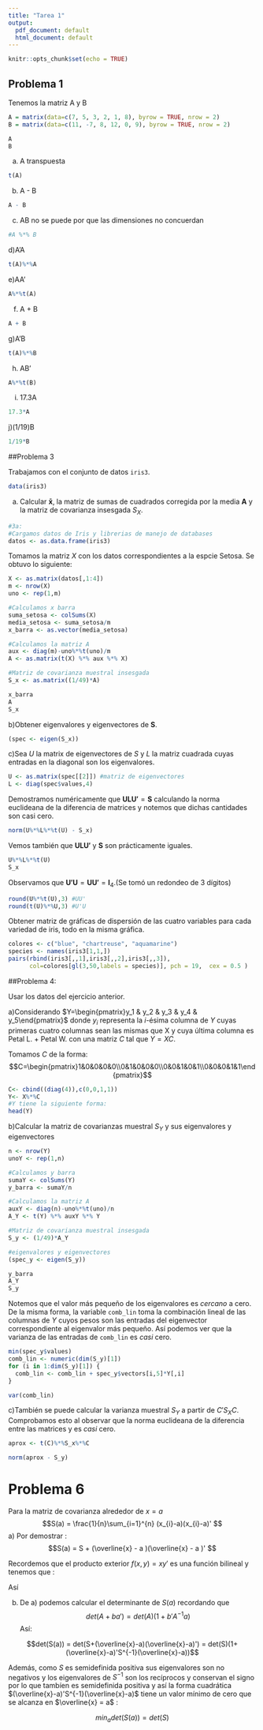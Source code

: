 ```yaml
---
title: "Tarea 1"
output:
  pdf_document: default
  html_document: default
---
```


```r
knitr::opts_chunk$set(echo = TRUE)
```

## Problema 1

Tenemos la matriz A y B 
```r
A = matrix(data=c(7, 5, 3, 2, 1, 8), byrow = TRUE, nrow = 2)
B = matrix(data=c(11, -7, 8, 12, 0, 9), byrow = TRUE, nrow = 2)
```

```r
A
B
```
a) A transpuesta
```r
t(A)
```
b) A - B
```r
A - B
```
c) AB no se puede por que las dimensiones no concuerdan
```r
#A %*% B
```
d)A'A
```r
t(A)%*%A
```
e)AA'
```r
A%*%t(A)
```
f) A + B
```r
A + B
```
g)A'B
```r
t(A)%*%B
```
h) AB'
```r
A%*%t(B)
```
i) 17.3A
```r
17.3*A
```
j)(1/19)B
```r
1/19*B
```


##Problema 3

Trabajamos con el conjunto de datos `iris3`.

```r
data(iris3)
```

a) Calcular $\boldsymbol{\bar{x}}$, la matriz de sumas de cuadrados corregida por la media $\boldsymbol{A}$ y la matriz de covarianza insesgada $S_X$.

```r
#3a:
#Cargamos datos de Iris y librerias de manejo de databases
datos <- as.data.frame(iris3)
```

Tomamos la matriz $X$ con los datos correspondientes a la espcie Setosa. Se obtuvo lo siguiente: 
```r
X <- as.matrix(datos[,1:4])
m <- nrow(X)
uno <- rep(1,m)

#Calculamos x barra
suma_setosa <- colSums(X)
media_setosa <- suma_setosa/m
x_barra <- as.vector(media_setosa)

#Calculamos la matriz A
aux <- diag(m)-uno%*%t(uno)/m
A <- as.matrix(t(X) %*% aux %*% X)

#Matriz de covarianza muestral insesgada
S_x <- as.matrix((1/49)*A)
```

```r
x_barra
A
S_x
```

b)Obtener eigenvalores y eigenvectores de $\boldsymbol{S}$.
```r
(spec <- eigen(S_x))
```

c)Sea $U$ la matrix de eigenvectores de $S$ y $L$ la matriz cuadrada cuyas entradas en la diagonal son los eigenvalores. 
```r
U <- as.matrix(spec[[2]]) #matriz de eigenvectores
L <- diag(spec$values,4)
```

Demostramos numéricamente que $\boldsymbol{ULU'}=\boldsymbol{S}$ calculando la norma euclideana de la diferencia de matrices y notemos que dichas cantidades son casi cero.
```r
norm(U%*%L%*%t(U) - S_x)
```

Vemos también que $\boldsymbol{ULU'}$ y $\boldsymbol{S}$ son prácticamente iguales. 
```r
U%*%L%*%t(U)
S_x
```

Observamos que $\boldsymbol{U'U}=\boldsymbol{UU'}=\boldsymbol{I}_4$.(Se tomó un redondeo de 3 dígitos)
```r
round(U%*%t(U),3) #UU'
round(t(U)%*%U,3) #U'U
```

Obtener matriz de gráficas de dispersión de las cuatro variables para cada variedad de
iris, todo en la misma gráfica.
```r
colores <- c("blue", "chartreuse", "aquamarine")
species <- names(iris3[1,1,])
pairs(rbind(iris3[,,1],iris3[,,2],iris3[,,3]), 
      col=colores[gl(3,50,labels = species)], pch = 19,  cex = 0.5 )
```

##Problema 4: 

Usar los datos del ejercicio anterior.

a)Considerando $Y=\begin{pmatrix}y_1 & y_2  & y_3  & y_4  & y_5\end{pmatrix}$ donde $y_i$ representa la $i$-ésima columna de $Y$ cuyas primeras cuatro columnas sean las mismas que X y cuya última columna es Petal L. + Petal W. con una matriz $C$ tal que $Y=XC$. 

Tomamos $C$ de la forma:
$$C=\begin{pmatrix}1&0&0&0&0\\0&1&0&0&0\\0&0&1&0&1\\0&0&0&1&1\end{pmatrix}$$
```r
C<- cbind((diag(4)),c(0,0,1,1))
Y<- X%*%C
#Y tiene la siguiente forma:
head(Y) 
```

b)Calcular la matriz de covarianzas muestral $S_Y$ y sus eigenvalores y eigenvectores
```r
n <- nrow(Y)
unoY <- rep(1,n)

#Calculamos y barra
sumaY <- colSums(Y)
y_barra <- sumaY/n

#Calculamos la matriz A
auxY <- diag(n)-uno%*%t(uno)/n
A_Y <- t(Y) %*% auxY %*% Y

#Matriz de covarianza muestral insesgada
S_y <- (1/49)*A_Y

#eigenvalores y eigenvectores
(spec_y <- eigen(S_y))
```

```r
y_barra
A_Y
S_y
```

Notemos que el valor más  pequeño de los eigenvalores es _cercano_ a cero. De la misma forma, la variable `comb_lin` toma la combinación lineal de las columnas de $Y$ cuyos pesos son las entradas del eigenvector correspondiente al eigenvalor más pequeño. Así podemos ver que la varianza de las entradas de `comb_lin` es _casi_ cero.
```r
min(spec_y$values)
comb_lin <- numeric(dim(S_y)[1])
for (i in 1:dim(S_y)[1]) {
  comb_lin <- comb_lin + spec_y$vectors[i,5]*Y[,i]
}
```

```r
var(comb_lin)
```

c)También se puede calcular la varianza muestral $S_Y$ a partir de $C'S_XC$. Comprobamos esto al observar que la norma euclideana de la diferencia entre las matrices  y  es _casi_ cero.
```r
aprox <- t(C)%*%S_x%*%C
```

```r
norm(aprox - S_y)
```




# Problema 6
Para la matriz de covarianza alrededor de $x=a$
$$S(a) = \frac{1}{n}\sum_{i=1}^{n} (x_{i}-a)(x_{i}-a)' $$
a)
Por demostrar : 
$$S(a) = S + (\overline{x} - a )(\overline{x} - a )' $$

Recordemos que el producto exterior $f(x,y) = xy'$ es una función bilineal y tenemos que : 

\begin{align*}
&(x_{i}-a)(x_{i}-a)' = \\
&(x_{i}-\overline{x}+\overline{x}-a)(x_{i}-\overline{x}+\overline{x}-a)' = \\ &(x_{i}-\overline{x}+\overline{x}-a)(x_{i}-\overline{x})' + (x_{i}-\overline{x}+\overline{x}-a)(\overline{x}-a)' = \\
&(x_{i}-\overline{x})(x_{i}-\overline{x})'+ (\overline{x}-a)(x_{i}-\overline{x})'+ (x_{i}-\overline{x})(\overline{x}-a)'+ (\overline{x}-a)(\overline{x}-a)' = \\
&(x_{i}-\overline{x})(x_{i}-\overline{x})'+ 2(\overline{x}-a)(x_{i}-\overline{x})'+ (\overline{x}-a)(\overline{x}-a)'
\end{align*}

Así
\begin{align*}
&S(a) = \frac{1}{n}\sum_{i=1}^{n} (x_{i}-a)(x_{i}-a)' =\\
&\frac{1}{n}\sum_{i=1}^{n}(x_{i}-\overline{x})(x_{i}-\overline{x})'+ \frac{2}{n}\sum_{i=1}^{n}(\overline{x}-a)(x_{i}-\overline{x})'+ \frac{1}{n}\sum_{i=1}^{n}(\overline{x}-a)(\overline{x}-a)' = \\
&S + 2(\overline{x}-a)(\frac{1}{n}\sum_{i=1}^{n}x_{i}-\overline{x})'+(\overline{x}-a)(\overline{x}-a)' = \\
&S + (\overline{x}-a)(\overline{x}-a)'
\end{align*}

b)  De a) podemos calcular el determinante de $S(a)$ recordando que 
$$det(A+ba') = det(A)(1+b'A^{-1}a)$$
Así:

$$det(S(a)) = det(S+(\overline{x}-a)(\overline{x}-a)') = det(S)(1+(\overline{x}-a)'S^{-1}(\overline{x}-a))$$

Además, como $S$ es semidefinida positiva sus eigenvalores son no negativos y los eigenvalores de $S^{-1}$ son los recíprocos y conservan el signo por lo que tambíen es semidefinida positiva y así la forma cuadrática $(\overline{x}-a)'S^{-1}(\overline{x}-a)$ tiene un valor mínimo de cero que se alcanza en $\overline{x} = a$ :

$$min_{a}det(S(a)) = det(S)$$


